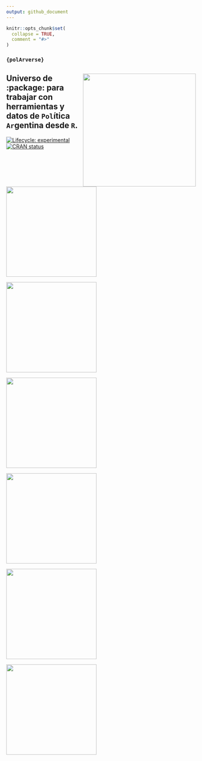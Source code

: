 ```yaml
---
output: github_document
---
```


<!-- README.md is generated from README.Rmd. Please edit that file -->

```r
knitr::opts_chunk$set(
  collapse = TRUE,
  comment = "#>"
)
```

### `{polArverse}`

## <a><img src="man/figures/logo.png" align="right" width="300"/></a> Universo de :package: para trabajar con herramientas y datos de `Pol`ítica `Ar`gentina desde `R`.

<!-- badges: start -->

[![Lifecycle: experimental](https://img.shields.io/badge/lifecycle-experimental-orange.svg)](https://lifecycle.r-lib.org/articles/stages.html#experimental) [![CRAN status](https://www.r-pkg.org/badges/version/polArverse)](https://CRAN.R-project.org/package=opinAr)

<!-- badges: end -->

[<img src="https://github.com/politicaargentina/data_warehouse/raw/master/hex/geoAr.png?raw=true" width="240"/>](https://github.com/PoliticaArgentina/geoAr)

[<img src="https://github.com/politicaargentina/data_warehouse/raw/master/hex/opinAr.PNG?raw=true" width="240"/>](https://github.com/PoliticaArgentina/opinAr)

[<img src="https://github.com/politicaargentina/data_warehouse/raw/master/hex/legislAr.png?raw=true" width="240"/>](https://github.com/PoliticaArgentina/legislAr)

<img src="https://github.com/politicaargentina/data_warehouse/blob/master/hex/discursAr.png?raw=true" width="240"/>

<img src="https://github.com/politicaargentina/data_warehouse/blob/master/hex/electorAr.png?raw=true" width="240"/>

[<img src="https://github.com/PoliticaArgentina/polar_bot/raw/master/hex/polArbot.png" width="240"/>](https://github.com/PoliticaArgentina/polar_bot)
